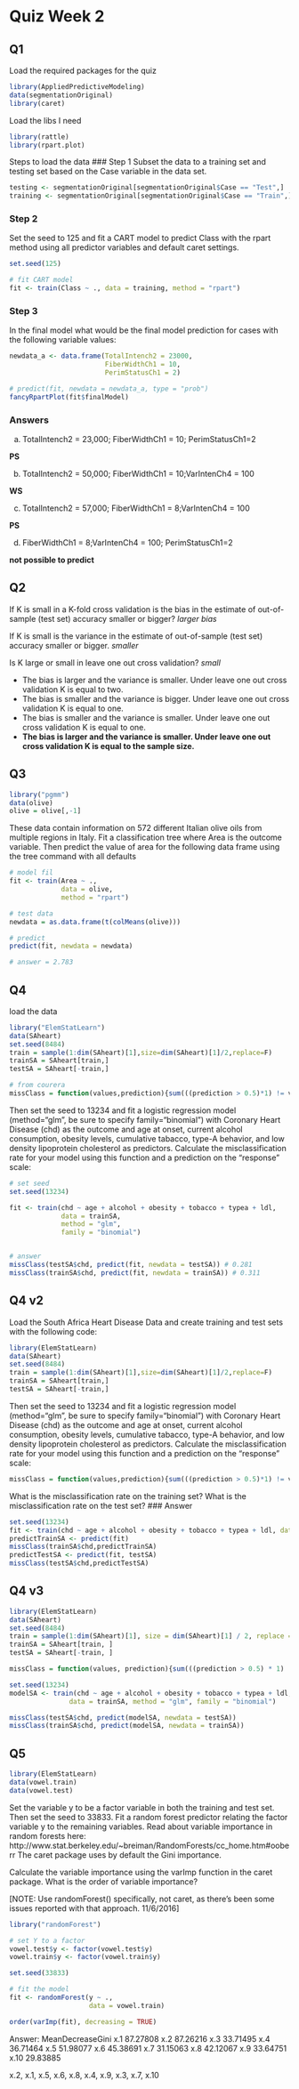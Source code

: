 # Quiz Week 2

## Q1
Load the required packages for the quiz
```r
library(AppliedPredictiveModeling)
data(segmentationOriginal)
library(caret)
```
Load the libs I need
```r
library(rattle)
library(rpart.plot)
```

Steps to load the data
### Step 1
Subset the data to a training set and testing set based on the Case variable in the data set.
```r
testing <- segmentationOriginal[segmentationOriginal$Case == "Test",]
training <- segmentationOriginal[segmentationOriginal$Case == "Train",]
```

### Step 2
Set the seed to 125 and fit a CART model to predict Class with the rpart method using all predictor variables and default caret settings.
```r
set.seed(125)

# fit CART model
fit <- train(Class ~ ., data = training, method = "rpart")
```


### Step 3
In the final model what would be the final model prediction for cases with the following variable values:

```r
newdata_a <- data.frame(TotalIntench2 = 23000,
                        FiberWidthCh1 = 10, 
                        PerimStatusCh1 = 2)

# predict(fit, newdata = newdata_a, type = "prob")
fancyRpartPlot(fit$finalModel)
```

### Answers

a. TotalIntench2 = 23,000; FiberWidthCh1 = 10; PerimStatusCh1=2

**PS**

b. TotalIntench2 = 50,000; FiberWidthCh1 = 10;VarIntenCh4 = 100

**WS**

c. TotalIntench2 = 57,000; FiberWidthCh1 = 8;VarIntenCh4 = 100

**PS**

d. FiberWidthCh1 = 8;VarIntenCh4 = 100; PerimStatusCh1=2

**not possible to predict**

## Q2

If K is small in a K-fold cross validation is the bias in the estimate of out-of-sample (test set) accuracy smaller or bigger? *larger bias*

If K is small is the variance in the estimate of out-of-sample (test set) accuracy smaller or bigger. *smaller*

Is K large or small in leave one out cross validation? *small*

- The bias is larger and the variance is smaller. Under leave one out cross validation K is equal to two.
- The bias is smaller and the variance is bigger. Under leave one out cross validation K is equal to one.
- The bias is smaller and the variance is smaller. Under leave one out cross validation K is equal to one.
- **The bias is larger and the variance is smaller. Under leave one out cross validation K is equal to the sample size.**

## Q3
```r
library("pgmm")
data(olive)
olive = olive[,-1]
```

These data contain information on 572 different Italian olive oils from multiple regions in Italy. Fit a classification tree where Area is the outcome variable. Then predict the value of area for the following data frame using the tree command with all defaults

```r
# model fil
fit <- train(Area ~ .,
             data = olive,
             method = "rpart")

# test data
newdata = as.data.frame(t(colMeans(olive)))

# predict
predict(fit, newdata = newdata)

# answer = 2.783
```

## Q4

load the data
```r
library("ElemStatLearn")
data(SAheart)
set.seed(8484)
train = sample(1:dim(SAheart)[1],size=dim(SAheart)[1]/2,replace=F)
trainSA = SAheart[train,]
testSA = SAheart[-train,]

# from courera
missClass = function(values,prediction){sum(((prediction > 0.5)*1) != values)/length(values)}
```

Then set the seed to 13234 and fit a logistic regression model (method="glm", be sure to specify family="binomial") with Coronary Heart Disease (chd) as the outcome and age at onset, current alcohol consumption, obesity levels, cumulative tabacco, type-A behavior, and low density lipoprotein cholesterol as predictors. Calculate the misclassification rate for your model using this function and a prediction on the "response" scale:

```r
# set seed
set.seed(13234)

fit <- train(chd ~ age + alcohol + obesity + tobacco + typea + ldl,
             data = trainSA,
             method = "glm",
             family = "binomial")


# answer
missClass(testSA$chd, predict(fit, newdata = testSA)) # 0.281
missClass(trainSA$chd, predict(fit, newdata = trainSA)) # 0.311
```

## Q4 v2

Load the South Africa Heart Disease Data and create training and test sets with the following code:

```r
library(ElemStatLearn)
data(SAheart)
set.seed(8484)
train = sample(1:dim(SAheart)[1],size=dim(SAheart)[1]/2,replace=F)
trainSA = SAheart[train,]
testSA = SAheart[-train,]
```

Then set the seed to 13234 and fit a logistic regression model (method="glm", be sure to specify family="binomial") with Coronary Heart Disease (chd) as the outcome and age at onset, current alcohol consumption, obesity levels, cumulative tabacco, type-A behavior, and low density lipoprotein cholesterol as predictors. Calculate the misclassification rate for your model using this function and a prediction on the "response" scale:

```r
missClass = function(values,prediction){sum(((prediction > 0.5)*1) != values)/length(values)}
```

What is the misclassification rate on the training set? What is the misclassification rate on the test set?
### Answer

```r
set.seed(13234)
fit <- train(chd ~ age + alcohol + obesity + tobacco + typea + ldl, data=trainSA, method="glm", family="binomial")
predictTrainSA <- predict(fit)
missClass(trainSA$chd,predictTrainSA)
predictTestSA <- predict(fit, testSA)
missClass(testSA$chd,predictTestSA)
```

## Q4 v3
```r
library(ElemStatLearn)
data(SAheart)
set.seed(8484)
train = sample(1:dim(SAheart)[1], size = dim(SAheart)[1] / 2, replace = F)
trainSA = SAheart[train, ]
testSA = SAheart[-train, ]

missClass = function(values, prediction){sum(((prediction > 0.5) * 1) != values) / length(values)}

set.seed(13234)
modelSA <- train(chd ~ age + alcohol + obesity + tobacco + typea + ldl, 
               data = trainSA, method = "glm", family = "binomial")

missClass(testSA$chd, predict(modelSA, newdata = testSA))
missClass(trainSA$chd, predict(modelSA, newdata = trainSA))
```

## Q5
```r
library(ElemStatLearn)
data(vowel.train)
data(vowel.test)
```

Set the variable y to be a factor variable in both the training and test set. Then set the seed to 33833. Fit a random forest predictor relating the factor variable y to the remaining variables. Read about variable importance in random forests here: http://www.stat.berkeley.edu/~breiman/RandomForests/cc_home.htm#ooberr The caret package uses by default the Gini importance.

Calculate the variable importance using the varImp function in the caret package. What is the order of variable importance?

[NOTE: Use randomForest() specifically, not caret, as there's been some issues reported with that approach. 11/6/2016]

```r
library("randomForest")

# set Y to a factor
vowel.test$y <- factor(vowel.test$y)
vowel.train$y <- factor(vowel.train$y)

set.seed(33833)

# fit the model
fit <- randomForest(y ~ .,
                    data = vowel.train)

order(varImp(fit), decreasing = TRUE)

```
Answer: 
MeanDecreaseGini
x.1          87.27808
x.2          87.26216
x.3          33.71495
x.4          36.71464
x.5          51.98077
x.6          45.38691
x.7          31.15063
x.8          42.12067
x.9          33.64751
x.10         29.83885

 x.2, x.1, x.5, x.6, x.8, x.4, x.9, x.3, x.7, x.10
